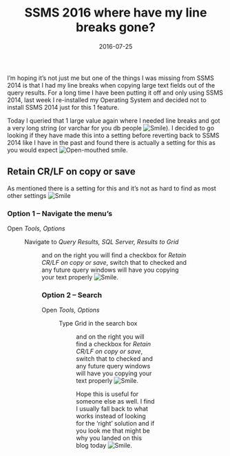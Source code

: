 ﻿---
title: 'SSMS 2016 where have my line breaks gone?'
date: 2016-07-25
tags: ['Data', 'SSMS 2016', 'SQL Server']
draft: false
summary: 'I’m hoping it’s not just me but one of the things I was missing from SSMS 2014 is that I had my line breaks when copying large text fields out of the query results. For a long time I have been putting it off and only using SSMS 2014, last week I re-installed my Operating System and decided not to install SSMS 2014 just for this 1 feature.'
---


I’m hoping it’s not just me but one of the things I was missing from SSMS 2014 is that I had my line breaks when copying large text fields out of the query results. For a long time I have been putting it off and only using SSMS 2014, last week I re-installed my Operating System and decided not to install SSMS 2014 just for this 1 feature. 
 
Today I queried that 1 large value again where I needed line breaks and got a very long string (or varchar for you db people ![Smile](https://gordonbeeming.com/images/emoticons/smile.svg)). I decided to go looking if they have made this into a setting before reverting back to SSMS 2014 like I have in the past and found there is actually a setting for this as you would expect ![Open-mouthed smile](https://gordonbeeming.com/images/emoticons/open-mouthed-smile.svg).  

## Retain CR/LF on copy or save
 
As mentioned there is a setting for this and it’s not as hard to find as most other settings ![Smile](https://gordonbeeming.com/images/emoticons/smile.svg)
 
### Option 1 – Navigate the menu’s
 
Open *Tools, Options*
 
<Figure key="/images/8b00c5db2a3b437da1779d270a53016b.png" src="/images/8b00c5db2a3b437da1779d270a53016b.png" alt="Ssms_2016-07-25_16-16-29" width="0" height="0" caption="FILL THIS IN" />
 
Navigate to *Query Results, SQL Server, Results to Grid*
 
<Figure key="/images/aef7b9f3166c4db0826f56a4321c1b20.png" src="/images/aef7b9f3166c4db0826f56a4321c1b20.png" alt="ZoomIt64_2016-07-25_16-18-10" width="0" height="0" caption="FILL THIS IN" />
 
and on the right you will find a checkbox for *Retain CR/LF on copy or save*, switch that to checked and any future query windows will have you copying your text properly ![Smile](https://gordonbeeming.com/images/emoticons/smile.svg).
 
### Option 2 – Search
 
Open *Tools, Options*
 
<Figure key="/images/8b00c5db2a3b437da1779d270a53016b.png" src="/images/8b00c5db2a3b437da1779d270a53016b.png" alt="Ssms_2016-07-25_16-16-29" width="0" height="0" caption="FILL THIS IN" />
 
Type Grid in the search box
 
<Figure key="/images/d49b2807bd0c4f3b8f64dfb375f6d82a.png" src="/images/d49b2807bd0c4f3b8f64dfb375f6d82a.png" alt="Ssms_2016-07-25_16-20-57" width="0" height="0" caption="FILL THIS IN" />
 
and on the right you will find a checkbox for *Retain CR/LF on copy or save*, switch that to checked and any future query windows will have you copying your text properly ![Smile](https://gordonbeeming.com/images/emoticons/smile.svg).

Hope this is useful for someone else as well. I find I usually fall back to what works instead of looking for the ‘right’ solution and if you look me that might be why you landed on this blog today ![Smile](https://gordonbeeming.com/images/emoticons/smile.svg).

